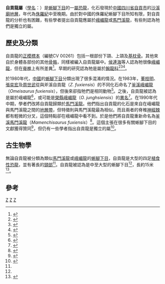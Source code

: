 {{Automatic Taxobox
| taxon = Zigongosaurus
| status = Fossil
| fossil_range = {{fossil_range|巴通阶|卡洛夫阶}}[[侏罗纪|侏罗纪]]中期到[[侏罗纪|侏罗纪]]晚期
| image = 
| image_caption = [[侯連海|Hou]], [[周世武|Zhao]] and [[曹幼枢|Chao]], 1976
| type_species = '''釜溪自貢龍<br>''Zigongosaurus fuxiensis '''''
| type_species_authority = Hou ''et al.'', 1976
}}

'''自貢龍屬'''（[[學名|學名]]：''{{lang|la|Zigongosaurus}}''）是[[蜥腳下目|蜥腳下目]]的一[[屬|屬]][[恐龍|恐龍]]，化石發現於[[中國|中國]][[四川省|四川省]][[自貢市|自貢市]]的[[沙溪廟地層|沙溪廟地層]]，年代為[[侏羅紀|侏羅紀]]中至晚期。由於對中國的侏羅紀蜥腳下目所知有限，對自貢龍的分析也有困難，有些學者提出自貢龍應屬於[[峨嵋龍|峨嵋龍]]或[[馬門溪龍|馬門溪龍]]，有些則認為牠們是獨立的屬。

==歷史及分類==
自貢龍的[[正模標本|正模標本]]（編號CV 00261）包括一根部份下頜、上頜及[[基枕骨|基枕骨]]。其他來自於身體各部份的其他[[骨骼|骨骼]]，同樣被編入自貢龍屬中。[[侯連海|侯連海]]等人認為牠很像[[峨嵋龍|峨嵋龍]]，但在[[脊椎|脊椎]]上有所差異<ref name=HCC76>{{cite journal |last=Hou |first=L.-h. |coauthors=S.-w. Zhou; and S.-c. Chao |year=1976 |title=New discovery of sauropod dinosaurs from Sichuan |journal=Vertebrata PalAsiatica |volume=14 |issue=3 |pages=160-165}}</ref>。早期的研究認為牠是屬於[[腕龍科|腕龍科]]<ref name=DFG82>{{cite book |last=Glut |first=Donald F. |title=The New Dinosaur Dictionary |url=https://archive.org/details/newdinosaurdicti00glut |year=1982 |publisher=Citadel Press |location=Secaucus, NJ |isbn=0-8065-0782-9 |pages=p. 263 }}</ref><ref name=DL83>{{cite book |last=Lambert |first=David |coauthors=and the Diagram Group |title=A Field Guide to Dinosaurs |url=https://archive.org/details/fieldguidetodino00lamb |year=1983 |publisher=Avon Books |location=New York |isbn=0-380-83519-3 |pages=p. 119}}</ref><ref name=DBN85>{{cite book |last=Norman |first=David. B. |title=The Illustrated Encyclopedia of Dinosaurs: An Original and Compelling Insight into Life in the Dinosaur Kingdom |chapter=Camarasaurids & Brachiosaurids |year=1985 |publisher=Crescent Books |location=New York |pages=86-91 |isbn=0-517-468905 }}</ref>。

於1980年代，[[中國|中國]]的[[蜥腳下目|蜥腳下目]]分類出現了很多混淆的情況。在1983年，[[董枝明|董枝明]]、[[張奕宏|張奕宏]]及[[周世武|周世武]]從與斧溪自貢龍（''Z. fuxiensis''）的不同化石命名了[[釜溪峨嵋龍|釜溪峨嵋龍]]（''Omeisaurus fuxiensis''），但後來卻指牠們是相同動物<ref name=DZZ83>{{cite journal |last=Zhiming |first=Dong |coauthors=S. Zhou; and H. Zhang |year=1983 |title=Dinosaurs from the Jurassic of Sichuan |journal=Palaeontologica Sinica, New Series C |volume=162 |issue=33 |pages=1-136 |language=zh}}</ref>。之後，自貢龍被認為是屬於峨嵋龍<ref name=DL90>{{cite book |last=Lambert |first=David |coauthors=and the Diagram Group |title=The Dinosaur Data Book |url=https://archive.org/details/dinosaurdatabook00lamb |year=1990 |publisher=Avon Books |location=New York |isbn=0-380-75896-3 |pages=p. 105}}</ref>，或可能是[[榮縣峨嵋龍|榮縣峨嵋龍]]（''O. junghsiensis''）的[[異名|異名]]<ref name=JMI90>{{cite book |last=McIntosh |first=Jack S. |editor=Weishampel, David B.; Dodson, Peter; and Osmólska, Halszka. (eds.)|title=The Dinosauria |year=1990 |publisher=University of California Press |location=Berkeley |isbn=0-520-06727-4 |pages=345-401 |chapter=Sauropoda}}</ref>。在1990年代中期，學者們改將自貢龍歸類於[[馬門溪龍|馬門溪龍]]。他們指出自貢龍的化石是來自在峨嵋龍與馬門溪龍之間的[[地層帶|地層帶]]，但特徵則與馬門溪龍最為相似。而且兩者的脊椎[[神經棘|神經棘]]都有輕微的分叉，這個特點卻在峨嵋龍中看不到。於是他們將自貢龍重新命名為[[釜溪馬門溪龍|釜溪馬門溪龍]]（''Mamenchisaurus fuxiensis''）<ref name=ZC96>{{cite book |last=Zhang |first=Y. |coauthors=W. Chen |year=1996 |chapter=Preliminary research on the classification of sauropods from Sichuan Basin, China |editor=Morales, M. (ed.)|title=The Continental Jurassic |series=Museum of Northern Arizona Bulletin, '''60''' |publisher=Museum of Northern Arizona |pages=97-107 }}</ref>。這個主張在很多有關蜥腳下目的文獻獲得贊同<ref name=UBD04>{{cite book |last=Upchurch|first=Paul |coauthors=Barrett, Paul M., and Dodson, Peter. |editor=Weishampel, David B.; Dodson, Peter; and Osmólska, Halszka. (eds.)|title=The Dinosauria |url=https://archive.org/details/dinosauriandedit00weis|edition=2nd |year= 2004|publisher=University of California Press |location=Berkeley |isbn=0-520-24209-2 |pages=[https://archive.org/details/dinosauriandedit00weis/page/259 259]-322 |chapter=Sauropoda}}</ref>，但仍有一些學者指出自貢龍是獨立的屬<ref name=VMR99>{{fr}}{{cite journal |last=Martin-Rolland |first=Valérie |year=1999 |title=Les sauropodes chinois |journal=Revue Paléobiologie, Genève |volume=18 |issue=1 |pages=287-315}}</ref>。

==古生物學==
無論自貢龍被分類為類似[[馬門溪龍|馬門溪龍]]或[[峨嵋龍|峨嵋龍]]的[[蜥腳下目|蜥腳下目]]，自貢龍是大型的四足[[植食性|植食性]][[恐龍|恐龍]]，並有著長的[[頸部|頸部]]<ref name=UBD04/>。自貢龍被認為是中至大型的蜥腳下目<ref name=ZC96/>，長約15米<ref name=LG93>{{cite book|title=The Dinosaur Society Dinosaur Encyclopedia|year=1993|chapter=''Omeisaurus''|author=Lessem, D., and Glut, D.F.|pages=329-330|publisher=Random House, Inc.|id=ISBN 0-679-41770-2}}</ref>。

==參考==
{{reflist}}
{{Taxonbar|from=Q135036}}

[[Category:真蜥腳類|Z]]
[[Category:侏羅紀恐龍|Z]]
[[Category:亞洲恐龍|Z]]